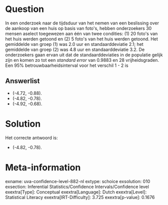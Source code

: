 Question
========

In een onderzoek naar de tijdsduur van het nemen van een beslissing over
de aankoop van een huis op basis van foto\'s, hebben onderzoekers 30
mensen aselect toegewezen aan één van twee condities: (1) 20 foto\'s van
het huis werden getoond en (2) 5 foto\'s van het huis werden getoond.
Het gemiddelde van groep (1) was 2.0 uur en standaarddeviatie 2.1; het
gemiddelde van groep (2) was 4.8 uur en standaarddeviatie 3.2. De
onderzoekers gaan ervan uit dat de standaarddeviaties in de populatie
gelijk zijn en komen zo tot een *standard error* van 0.9883 en 28
vrijheidsgraden. Een 95% betrouwbaarheidsinterval voor het verschil 1 -
2 is

Answerlist
----------

* (-4.72, -0.88).
* (-4.82, -0.78).
* (-4.92, -0.68).

Solution
========

Het correcte antwoord is: 

* (-4.82, -0.78).

Meta-information
================
exname: uva-confidence-level-882-nl
extype: schoice
exsolution: 010
exsection: Inferential Statistics/Confidence Intervals/Confidence level
exextra[Type]: Conceptual
exextra[Language]: Dutch
exextra[Level]: Statistical Literacy
exextra[IRT-Difficulty]: 3.725
exextra[p-value]: 0.1676
